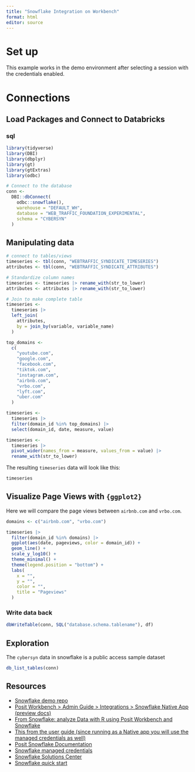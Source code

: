 ```yaml
---
title: "Snowflake Integration on Workbench"
format: html
editor: source
---
```


# Set up

This example works in the demo environment after selecting a session with the credentials enabled. 

# Connections 

## Load Packages and Connect to Databricks

### sql

```r
library(tidyverse)
library(DBI)
library(dbplyr)
library(gt)
library(gtExtras)
library(odbc)

# Connect to the database
conn <-
  DBI::dbConnect(
    odbc::snowflake(),
    warehouse = "DEFAULT_WH",
    database = "WEB_TRAFFIC_FOUNDATION_EXPERIMENTAL",
    schema = "CYBERSYN"
  )

```


## Manipulating data 

```r
# connect to tables/views
timeseries <- tbl(conn, "WEBTRAFFIC_SYNDICATE_TIMESERIES")
attributes <- tbl(conn, "WEBTRAFFIC_SYNDICATE_ATTRIBUTES")

# Standardize column names
timeseries <- timeseries |> rename_with(str_to_lower)
attributes <- attributes |> rename_with(str_to_lower)

# Join to make complete table
timeseries <-
  timeseries |>
  left_join(
    attributes,
    by = join_by(variable, variable_name)
  )
```


```r
top_domains <-
  c(
    "youtube.com",
    "google.com",
    "facebook.com",
    "tiktok.com",
    "instagram.com",
    "airbnb.com",
    "vrbo.com",
    "lyft.com",
    "uber.com"
  )

timeseries <-
  timeseries |>
  filter(domain_id %in% top_domains) |>
  select(domain_id, date, measure, value)
```

```r
timeseries <-
  timeseries |>
  pivot_wider(names_from = measure, values_from = value) |>
  rename_with(str_to_lower)
```

The resulting `timeseries` data will look like this:

```r
timeseries
```

## Visualize Page Views with `{ggplot2}`

Here we will compare the page views between `airbnb.com` and `vrbo.com`.

```r
domains <- c("airbnb.com", "vrbo.com")

timeseries |>
  filter(domain_id %in% domains) |>
  ggplot(aes(date, pageviews, color = domain_id)) +
  geom_line() +
  scale_y_log10() +
  theme_minimal() +
  theme(legend.position = "bottom") +
  labs(
    x = "",
    y = "",
    color = "",
    title = "Pageviews"
  )
```

### Write data back

```r
dbWriteTable(conn, SQL("database.schema.tablename"), df)
```

## Exploration 

The `cybersyn` data in snowflake is a public access sample dataset


```r
db_list_tables(conn)
```

## Resources 

- [Snowflake demo repo](https://github.com/sol-eng/snowflake_demo)
- [Posit Workbench > Admin Guide > Integrations > Snowflake Native App (preview docs)](https://docs.posit.co/ide/server-pro/2024.09.0/integration/snowflake/native-app/)
- [From Snowflake: analyze Data with R using Posit Workbench and Snowflake](https://quickstarts.snowflake.com/guide/analyze_data_with_r_using_posit_workbench_and_snowflake/index.html#0)
- [This from the user guide (since running as a Native app you will use the managed credentials as well)](https://docs.posit.co/ide/server-pro/user/2024.09.0/posit-workbench/managed-credentials/snowflake.html)
- [Posit Snowflake Documentation](https://connect.posit.it/connect/#/apps/b78993de-8e5d-4b3e-bb2d-1c691dc43661)
- [Snowflake managed credentials](https://docs.posit.co/ide/server-pro/user/2024.09.0/posit-workbench/managed-credentials/snowflake.html)
- [Snowflake Solutions Center]( https://developers.snowflake.com/solution/data-analysis-with-r-using-posit-workbench-and-snowflake/) 
- [Snowflake quick start](https://quickstarts.snowflake.com/guide/analyze_data_with_r_using_posit_workbench_and_snowflake/index.html#0)

